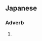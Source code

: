 ==Japanese==
{{ja-kanjitab|お|o1=い|お|o2=い|yomi=k}}

===Adverb===
{{ja-pos|おいおい|adverb}}

# {{alternative form of|追い追い|lang=ja}}